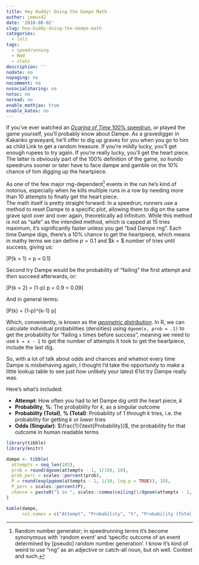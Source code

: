 ```yaml
---
title: Hey Buddy! Doing the Dampe Math
author: jemus42
date: '2018-08-02'
slug: hey-buddy-doing-the-dampe-math
categories:
  - lolz
tags:
  - speedrunning
  - Rmd
  - stats
description: ''
nodate: no
nopaging: no
nocomment: no
nosocialsharing: no
notoc: no
noread: no
enable_mathjax: true
enable_katex: no
---
```


If you've ever watched an [*Ocarina of Time* 100% speedrun][oot100], or played the game yourself, you'll probably know about Dampe. As a gravedigger in Kakariko graveyard, he'll offer to dig up graves for you when you go to him as child Link to get a random treasure. If you're mildly lucky, you'll get enough rupees to try again. If you're really lucky, you'll get the heart piece.  
The latter is obviously part of the 100% definition of the game, so hundo speedruns sooner or later have to face dampe and gamble on the 10% chance of him digging up the heartpiece.

As one of the few major rng-dependent[^rng] events in the run he's kind of notorius, especially when he kills multiple runs in a row by needing more than 10 attempts to finally get the heart piece.  
The math itself is pretty straight forward: In a speedrun, runners use a method to reset Dampe to a specific plot, allowing them to dig on the same grave spot over and over again, theoretically ad infinitum. While this method is not as "safe" as the intended method, which is capped at 15 tries maximum, it's significantly faster unless you get "bad Dampe rng". Each time Dampe digs, there's a 10% chance to get the heartpiece, which means in mathy terms we can define $p = 0.1$ and $k = $ number of tries until success, giving us:

\[P(k = 1) = p = 0.1\]

Second try Dampe would be the probability of "failing" the first attempt and *then* succeed afterwards, or:

\[P(k = 2) = (1-p) \times p = 0.9 \times 0.1 = 0.09\]

And in general terms:

\[P(k) = (1-p)^{k-1} \times p\]

Which, conveniently, is known as the [*geometric distribution*](https://en.wikipedia.org/wiki/Geometric_distribution). In R, we can calculate individual probabilities (densities) using `dgeom(x, prob = .1)` to get the probability for "failing `x` times before success", meaning we need to use `k = x - 1` to get the number of attempts it took to get the heartpiece, include the last dig.  

So, with a lot of talk about odds and chances and whatnot every time Dampe is misbehaving again, I thought I'd take the opportunity to make a little lookup table to see just *how* unlikely your latest 61st try Dampe really was.

Here's what's included:

- **Attempt**: How often you had to let Dampe dig until the heart piece, $k$
- **Probability**, **%**: The probability for $k$, as a singular outcome
- **Probability (Total)**, **% (Total)**: Probability of $1$ *through* $k$ tries, i.e. the probability for getting $k$ *or lower* tries
- **Odds (Singular)**: $\frac{1}{\text{Probability}}$, the probability for that outcome in human readable terms

```r
library(tibble)
library(knitr)

dampe <- tibble(
  attempts = seq_len(105),
  prob = round(dgeom(attempts - 1, 1/10), 10),
  prob_perc = scales::percent(prob),
  P = round(exp(pgeom(attempts - 1, 1/10, log.p = TRUE)), 10),
  P_perc = scales::percent(P),
  chance = paste0("1 in ", scales::comma(ceiling(1/dgeom(attempts - 1, 1/10))))
)

kable(dampe, 
      col.names = c("Attempt", "Probability", "%", "Probability (Total)", "% (Total)", "Odds (Singular)"))
```


[^rng]: Random number generator; in speedrunning terms it's become synonymous with 'random event' and 'specific outcome of an event determined by [pseudo] random number generation'. I know it's kind of weird to use "rng" as an adjective or catch-all noun, but oh well. Context and such.

[oot100]: https://www.speedrun.com/oot#100
